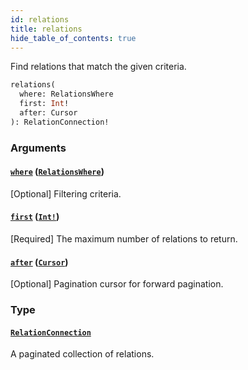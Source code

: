 ```yaml
---
id: relations
title: relations
hide_table_of_contents: true
---
```



Find relations that match the given criteria.

```graphql
relations(
  where: RelationsWhere
  first: Int!
  after: Cursor
): RelationConnection!
```


### Arguments

#### [`where`](#) ([`RelationsWhere`](/docs/directory-api-reference/schema/inputs/relations-where))

[Optional] Filtering criteria.


#### [`first`](#) ([`Int!`](/docs/directory-api-reference/schema/scalars/int))

[Required] The maximum number of relations to return.


#### [`after`](#) ([`Cursor`](/docs/directory-api-reference/schema/scalars/cursor))

[Optional] Pagination cursor for forward pagination.


### Type

#### [`RelationConnection`](/docs/directory-api-reference/schema/objects/relation-connection)

A paginated collection of relations.




